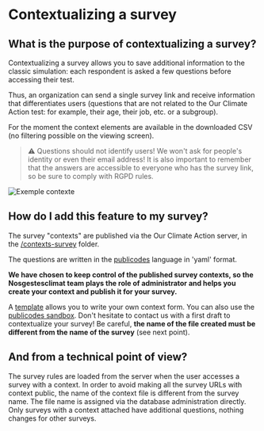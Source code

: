 # Contextualizing a survey

## What is the purpose of contextualizing a survey?

Contextualizing a survey allows you to save additional information to
the classic simulation: each respondent is asked a few questions before
accessing their test.

Thus, an organization can send a single survey link and receive
information that differentiates users (questions that are not related to
the Our Climate Action test: for example, their age, their job, etc. or
a subgroup).

For the moment the context elements are available in the downloaded CSV
(no filtering possible on the viewing screen).

> ⚠️ Questions should not identify users! We won't ask for people's
> identity or even their email address! It is also important to remember
> that the answers are accessible to everyone who has the survey link,
> so be sure to comply with RGPD rules.

![Exemple contexte](/images/exemple-contexte.png)

## How do I add this feature to my survey?

The survey "contexts" are published via the Our Climate Action server,
in the
[/contexts-survey](https://github.com/incubateur-ademe/nosgestesclimat-server/tree/master/contextes-sondage)
folder.

The questions are written in the [publicodes](https://publi.codes/)
language in 'yaml' format.

**We have chosen to keep control of the published survey contexts, so
the Nosgestesclimat team plays the role of administrator and helps you create
your context and publish it for your survey.**

A
[template](https://github.com/incubateur-ademe/nosgestesclimat-server/tree/master/contextes-sondage/template%20de%20contexte.yaml)
allows you to write your own context form. You can also use the
[publicodes sandbox](https://vu.fr/szYP). Don't hesitate to contact us
with a first draft to contextualize your survey! Be careful, **the name
of the file created must be different from the name of the survey** (see
next point).

## And from a technical point of view?

The survey rules are loaded from the server when the user accesses a
survey with a context. In order to avoid making all the survey URLs with
context public, the name of the context file is different from the
survey name. The file name is assigned via the database administration
directly. Only surveys with a context attached have additional
questions, nothing changes for other surveys.
